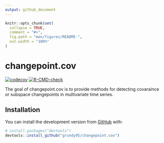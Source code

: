 ```yaml
---
output: github_document
---
```


<!-- README.md is generated from README.Rmd. Please edit that file -->

```r
knitr::opts_chunk$set(
  collapse = TRUE,
  comment = "#>",
  fig.path = "man/figures/README-",
  out.width = "100%"
)
```

# changepoint.cov

<!-- badges: start -->


[![codecov](https://codecov.io/gh/grundy95/changepoint.cov/branch/master/graph/badge.svg?token=8OBZFDTM3E)](https://codecov.io/gh/grundy95/changepoint.cov)
[![R-CMD-check](https://github.com/grundy95/changepoint.cov/workflows/R-CMD-check/badge.svg)](https://github.com/grundy95/changepoint.cov/actions)
<!-- badges: end -->

The goal of changepoint.cov is to provide methods for detecting covaraince or subspace changepoints in multivariate time series.

## Installation

<!-- You can install the released version of changepoint.cov from [CRAN](https://CRAN.R-project.org) with: -->

<!-- ``` r -->
<!-- install.packages("changepoint.cov") -->
<!-- ``` -->


You can install the development version from [GitHub](https://github.com/) with:

``` r
# install.packages("devtools")
devtools::install_github("grundy95/changepoint.cov")
```
<!-- ## Example -->

<!-- This is a basic example which shows you how to solve a common problem: -->

<!-- ```{r example} -->
<!-- library(changepoint.cov) -->
<!-- ## basic example code -->
<!-- ``` -->

<!-- What is special about using `README.Rmd` instead of just `README.md`? You can include R chunks like so: -->

<!-- ```{r cars} -->
<!-- summary(cars) -->
<!-- ``` -->

<!-- You'll still need to render `README.Rmd` regularly, to keep `README.md` up-to-date. `devtools::build_readme()` is handy for this. You could also use GitHub Actions to re-render `README.Rmd` every time you push. An example workflow can be found here: <https://github.com/r-lib/actions/tree/master/examples>. -->

<!-- You can also embed plots, for example: -->

<!-- ```{r pressure, echo = FALSE} -->
<!-- plot(pressure) -->
<!-- ``` -->

<!-- In that case, don't forget to commit and push the resulting figure files, so they display on GitHub and CRAN. -->
